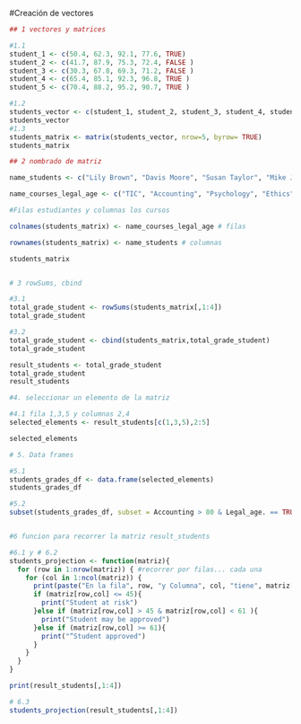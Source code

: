 #Creación de vectores

```r
## 1 vectores y matrices

#1.1
student_1 <- c(50.4, 62.3, 92.1, 77.6, TRUE)
student_2 <- c(41.7, 87.9, 75.3, 72.4, FALSE )
student_3 <- c(30.3, 67.8, 69.3, 71.2, FALSE )
student_4 <- c(65.4, 85.1, 92.3, 96.8, TRUE )
student_5 <- c(70.4, 88.2, 95.2, 90.7, TRUE )

#1.2
students_vector <- c(student_1, student_2, student_3, student_4, student_5)
students_vector
#1.3
students_matrix <- matrix(students_vector, nrow=5, byrow= TRUE)
students_matrix

## 2 nombrado de matriz

name_students <- c("Lily Brown", "Davis Moore", "Susan Taylor", "Mike Jones", "Tom Hill")

name_courses_legal_age <- c("TIC", "Accounting", "Psychology", "Ethics", "Legal_age”")

#Filas estudiantes y columnas los cursos

colnames(students_matrix) <- name_courses_legal_age # filas

rownames(students_matrix) <- name_students # columnas

students_matrix


# 3 rowSums, cbind

#3.1
total_grade_student <- rowSums(students_matrix[,1:4])
total_grade_student

#3.2
total_grade_student <- cbind(students_matrix,total_grade_student)
total_grade_student

result_students <- total_grade_student
total_grade_student
result_students

#4. seleccionar un elemento de la matriz

#4.1 fila 1,3,5 y columnas 2,4
selected_elements <- result_students[c(1,3,5),2:5]

selected_elements

# 5. Data frames

#5.1
students_grades_df <- data.frame(selected_elements)
students_grades_df

#5.2
subset(students_grades_df, subset = Accounting > 80 & Legal_age. == TRUE)


#6 funcion para recorrer la matriz result_students

#6.1 y # 6.2
students_projection <- function(matriz){
  for (row in 1:nrow(matriz)) { #recorrer por filas... cada una
    for (col in 1:ncol(matriz)) {
      print(paste("En la fila", row, "y Columna", col, "tiene", matriz[row,col]))
      if (matriz[row,col] <= 45){
        print("Student at risk")
      }else if (matriz[row,col] > 45 & matriz[row,col] < 61 ){
        print("Student may be approved")
      }else if (matriz[row,col] >= 61){
        print("“Student approved")
      }
    }
  }
}

print(result_students[,1:4])

# 6.3
students_projection(result_students[,1:4])


```

